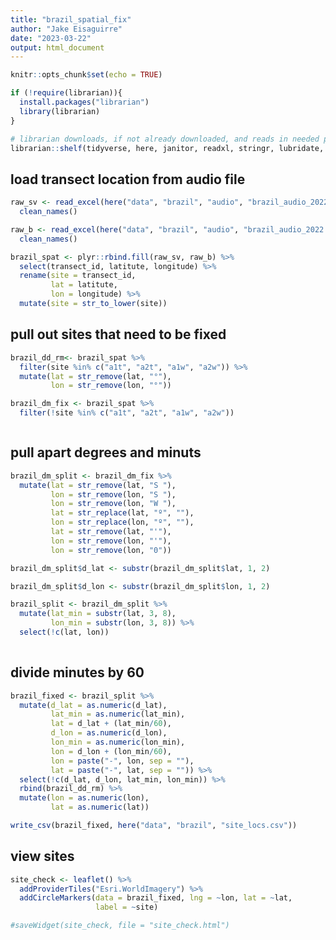 ```yaml
---
title: "brazil_spatial_fix"
author: "Jake Eisaguirre"
date: "2023-03-22"
output: html_document
---
```


```r
knitr::opts_chunk$set(echo = TRUE)

if (!require(librarian)){
  install.packages("librarian")
  library(librarian)
}

# librarian downloads, if not already downloaded, and reads in needed packages
librarian::shelf(tidyverse, here, janitor, readxl, stringr, lubridate, parsedate, uuid, measurements, leaflet, htmlwidgets)
```

## load transect location from audio file
```r

raw_sv <- read_excel(here("data", "brazil", "audio", "brazil_audio_2022.xlsx"), sheet = "Santa_Virginia") %>% 
  clean_names()

raw_b <- read_excel(here("data", "brazil", "audio", "brazil_audio_2022.xlsx"), sheet = "Boraceia") %>% 
  clean_names()

brazil_spat <- plyr::rbind.fill(raw_sv, raw_b) %>% 
  select(transect_id, latitute, longitude) %>% 
  rename(site = transect_id,
         lat = latitute,
         lon = longitude) %>% 
  mutate(site = str_to_lower(site))

```

## pull out sites that need to be fixed
```r

brazil_dd_rm<- brazil_spat %>% 
  filter(site %in% c("a1t", "a2t", "a1w", "a2w")) %>% 
  mutate(lat = str_remove(lat, "°"),
         lon = str_remove(lon, "°"))

brazil_dm_fix <- brazil_spat %>%
  filter(!site %in% c("a1t", "a2t", "a1w", "a2w"))



```

## pull apart degrees and minuts
```r
brazil_dm_split <- brazil_dm_fix %>% 
  mutate(lat = str_remove(lat, "S "),
         lon = str_remove(lon, "S "),
         lon = str_remove(lon, "W "),
         lat = str_replace(lat, "º", ""),
         lon = str_replace(lon, "º", ""),
         lat = str_remove(lat, "'"),
         lon = str_remove(lon, "'"),
         lon = str_remove(lon, "0"))

brazil_dm_split$d_lat <- substr(brazil_dm_split$lat, 1, 2)

brazil_dm_split$d_lon <- substr(brazil_dm_split$lon, 1, 2)

brazil_split <- brazil_dm_split %>% 
  mutate(lat_min = substr(lat, 3, 8),
         lon_min = substr(lon, 3, 8)) %>% 
  select(!c(lat, lon))
  
```

## divide minutes by 60
```r

brazil_fixed <- brazil_split %>% 
  mutate(d_lat = as.numeric(d_lat),
         lat_min = as.numeric(lat_min),
         lat = d_lat + (lat_min/60),
         d_lon = as.numeric(d_lon),
         lon_min = as.numeric(lon_min),
         lon = d_lon + (lon_min/60),
         lon = paste("-", lon, sep = ""),
         lat = paste("-", lat, sep = "")) %>% 
  select(!c(d_lat, d_lon, lat_min, lon_min)) %>% 
  rbind(brazil_dd_rm) %>% 
  mutate(lon = as.numeric(lon),
         lat = as.numeric(lat))

write_csv(brazil_fixed, here("data", "brazil", "site_locs.csv"))

```

## view sites
```r

site_check <- leaflet() %>% 
  addProviderTiles("Esri.WorldImagery") %>% 
  addCircleMarkers(data = brazil_fixed, lng = ~lon, lat = ~lat,
                   label = ~site)

#saveWidget(site_check, file = "site_check.html")

```

